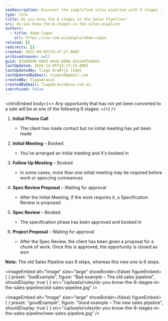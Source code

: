 ```yaml
---
seoDescription: Discover the simplified sales pipeline with 6 stages - initial phone call, initial meeting, follow-up meeting, spec review proposal, spec review, and project proposal.
type: rule
title: Do you know the 6 stages in the Sales Pipeline?
uri: do-you-know-the-6-stages-in-the-sales-pipeline
authors:
  - title: Adam Cogan
    url: https://ssw.com.au/people/adam-cogan
related: []
redirects: []
created: 2012-09-05T19:47:27.000Z
archivedreason: null
guid: 81b66890-b893-44ab-8890-45154df4d4eb
lastUpdated: 2024-12-05T15:17:23.000Z
lastUpdatedBy: Tiago AraÃºjo [SSW]
lastUpdatedByEmail: tiagov8@gmail.com
createdBy: TiagoAraujo
createdByEmail: TiagoAraujo@ssw.com.au
isArchived: false
---
```


<introEmbed
  body={<>
Any opportunity that has not yet been converted to a sale will be at one of the following 6 stages:
  </>}
/>
1. **Initial Phone Call**
   * The client has made contact but no initial meeting has yet been made

2. **Initial Meeting** – Booked
   * You've arranged an initial meeting and it's booked in

3. **Follow Up Meeting** – Booked
   * In some cases, more than one initial meeting may be required before work or speccing commences

4. **Spec Review Proposal** – Waiting for approval
   * After the Initial Meeting, if the work requires it, a Specification Review is proposed

5. **Spec Review** – Booked
   * The specification phase has been approved and booked in

6. **Project Proposal** – Waiting for approval
   * After the Spec Review, the client has been given a proposal for a chunk of work. Once this is approved, the opportunity is closed as won

**Note:** The old Sales Pipeline was 9 steps, whereas this new one is 6 steps.

<imageEmbed
  alt="Image"
  size="large"
  showBorder={false}
  figureEmbed={ {
    preset: "badExample",
    figure: "Bad example – The old sales pipeline",
    shouldDisplay: true
  } }
  src="/uploads/rules/do-you-know-the-6-stages-in-the-sales-pipeline/old-sales-pipeline.jpg"
/>

<imageEmbed
  alt="Image"
  size="large"
  showBorder={false}
  figureEmbed={ {
    preset: "goodExample",
    figure: "Good example – The new sales pipeline",
    shouldDisplay: true
  } }
  src="/uploads/rules/do-you-know-the-6-stages-in-the-sales-pipeline/new-sales-pipeline.jpg"
/>
